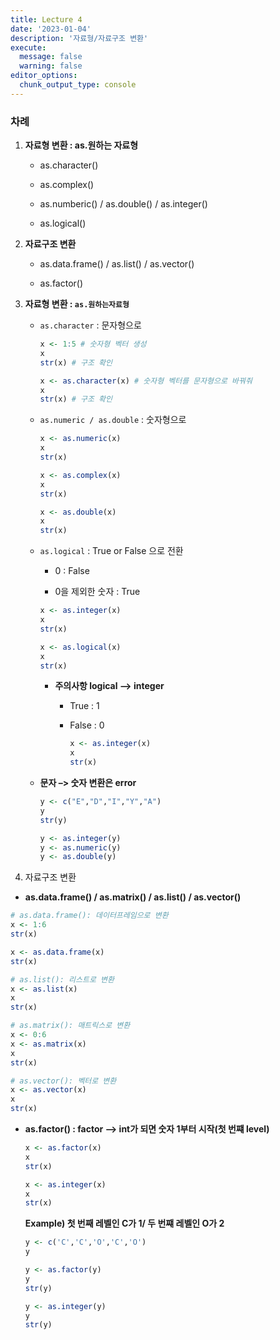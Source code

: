 ```yaml
---
title: Lecture 4
date: '2023-01-04'
description: '자료형/자료구조 변환'
execute: 
  message: false
  warning: false
editor_options: 
  chunk_output_type: console
---
```


### 차례

1.  **자료형 변환 : as.원하는 자료형**

    -   as.character()

    -   as.complex()

    -   as.numberic() / as.double() / as.integer()

    -   as.logical()

2.  **자료구조 변환**

    -   as.data.frame() / as.list() / as.vector()

    -   as.factor()

3.  **자료형 변환 : `as.원하는자료형`**

    -   `as.character` : 문자형으로

        ```r
        x <- 1:5 # 숫자형 벡터 생성 
        x
        str(x) # 구조 확인 

        x <- as.character(x) # 숫자형 벡터를 문자형으로 바꿔줘 
        x
        str(x) # 구조 확인 
        ```

    -   `as.numeric / as.double` : 숫자형으로

        ```r
        x <- as.numeric(x)
        x
        str(x)

        x <- as.complex(x)
        x 
        str(x)

        x <- as.double(x)
        x
        str(x)
        ```

    -   `as.logical` : True or False 으로 전환

        -   0 : False

        -   0을 제외한 숫자 : True

        ```r
        x <- as.integer(x)
        x
        str(x)

        x <- as.logical(x)
        x
        str(x)
        ```

        -   **주의사항 logical --\> integer**

            -   True : 1

            -   False : 0

                ```r
                x <- as.integer(x)
                x
                str(x)
                ```

    -   **문자 --\> 숫자 변환은 error**

        ```r
        y <- c("E","D","I","Y","A")
        y
        str(y)

        y <- as.integer(y)
        y <- as.numeric(y)
        y <- as.double(y)
        ```

4.  자료구조 변환

-   **as.data.frame() / as.matrix() / as.list() / as.vector()**

```r
# as.data.frame(): 데이터프레임으로 변환
x <- 1:6
str(x)

x <- as.data.frame(x)
str(x)

# as.list(): 리스트로 변환
x <- as.list(x)
x
str(x)

# as.matrix(): 매트릭스로 변환 
x <- 0:6
x <- as.matrix(x)
x
str(x)

# as.vector(): 벡터로 변환 
x <- as.vector(x)
x
str(x)
```

-   **as.factor() : factor --\> int가 되면 숫자 1부터 시작(첫 번쨰 level)**

    ```r
    x <- as.factor(x)
    x
    str(x)

    x <- as.integer(x)
    x
    str(x)
    ```

    **Example) 첫 번째 레벨인 C가 1/ 두 번쨰 레벨인 O가 2**

    ```r
    y <- c('C','C','O','C','O')
    y

    y <- as.factor(y)
    y
    str(y)

    y <- as.integer(y)
    y
    str(y)
    ```
